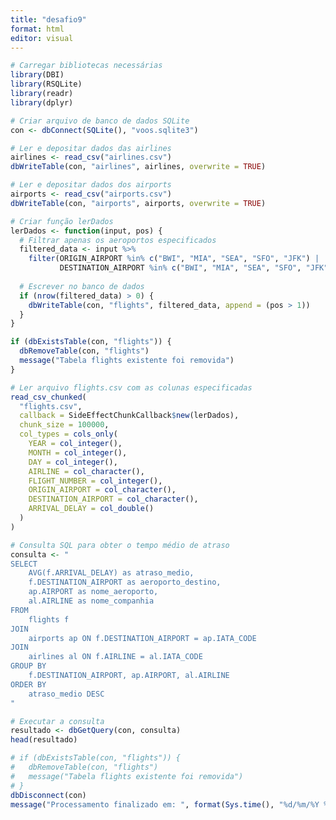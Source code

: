 ---
title: "desafio9"
format: html
editor: visual
---

```{r}
# Carregar bibliotecas necessárias
library(DBI)
library(RSQLite)
library(readr)
library(dplyr)

# Criar arquivo de banco de dados SQLite
con <- dbConnect(SQLite(), "voos.sqlite3")
```


```{r}
# Ler e depositar dados das airlines
airlines <- read_csv("airlines.csv")
dbWriteTable(con, "airlines", airlines, overwrite = TRUE)

# Ler e depositar dados dos airports
airports <- read_csv("airports.csv")
dbWriteTable(con, "airports", airports, overwrite = TRUE)
```


```{r}
# Criar função lerDados
lerDados <- function(input, pos) {
  # Filtrar apenas os aeroportos especificados
  filtered_data <- input %>%
    filter(ORIGIN_AIRPORT %in% c("BWI", "MIA", "SEA", "SFO", "JFK") | 
           DESTINATION_AIRPORT %in% c("BWI", "MIA", "SEA", "SFO", "JFK"))
  
  # Escrever no banco de dados
  if (nrow(filtered_data) > 0) {
    dbWriteTable(con, "flights", filtered_data, append = (pos > 1))
  }
}

if (dbExistsTable(con, "flights")) {
  dbRemoveTable(con, "flights")
  message("Tabela flights existente foi removida")
}

# Ler arquivo flights.csv com as colunas especificadas
read_csv_chunked(
  "flights.csv",
  callback = SideEffectChunkCallback$new(lerDados),
  chunk_size = 100000,
  col_types = cols_only(
    YEAR = col_integer(),
    MONTH = col_integer(),
    DAY = col_integer(),
    AIRLINE = col_character(),
    FLIGHT_NUMBER = col_integer(),
    ORIGIN_AIRPORT = col_character(),
    DESTINATION_AIRPORT = col_character(),
    ARRIVAL_DELAY = col_double()
  )
)
```


```{r}
# Consulta SQL para obter o tempo médio de atraso
consulta <- "
SELECT 
    AVG(f.ARRIVAL_DELAY) as atraso_medio,
    f.DESTINATION_AIRPORT as aeroporto_destino,
    ap.AIRPORT as nome_aeroporto,
    al.AIRLINE as nome_companhia
FROM 
    flights f
JOIN 
    airports ap ON f.DESTINATION_AIRPORT = ap.IATA_CODE
JOIN 
    airlines al ON f.AIRLINE = al.IATA_CODE
GROUP BY 
    f.DESTINATION_AIRPORT, ap.AIRPORT, al.AIRLINE
ORDER BY 
    atraso_medio DESC
"

# Executar a consulta
resultado <- dbGetQuery(con, consulta)
head(resultado)
```


```{r}
# if (dbExistsTable(con, "flights")) {
#   dbRemoveTable(con, "flights")
#   message("Tabela flights existente foi removida")
# }
dbDisconnect(con)
message("Processamento finalizado em: ", format(Sys.time(), "%d/%m/%Y %H:%M:%S"))
```

